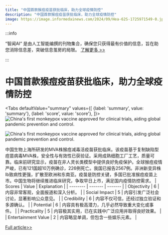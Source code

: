 ```yaml
---
title: "中国首款猴痘疫苗获批临床，助力全球疫情防控"
description: "中国首款猴痘疫苗获批临床，助力全球疫情防控"
image: https://image.informedainews.com/2024/09/Hea-62S-1725971549-0.jpg
---
```



:::info

“智闻AI“ 是由人工智能编撰的刊物集合，确保您只获得最有价值的信息，旨在助您消除信息差，突破信息茧房的局限。  [了解更多 >>](/)

:::

# 中国首款猴痘疫苗获批临床，助力全球疫情防控


<Tabs
	defaultValue="summary"
	values={[
	{label: 'summary', value: 'summary'},
	{label: 'score', value: 'score'},
]}>
<TabItem value="summary">
<img
  src="https://image.informedainews.com/2024/09/Hea-62S-1725971549-0.jpg"
  alt="China's first monkeypox vaccine approved for clinical trials, aiding global pandemic prevention and control."
/>

<img
  src="https://image.informedainews.com/2024/09/Hea-qoJ-1725971549-1.jpg"
  alt="China's first monkeypox vaccine approved for clinical trials, aiding global pandemic prevention and control."
/>



中国生物上海所研发的MVA株猴痘减毒活疫苗获批临床。该疫苗基于复制缺陷型痘苗病毒MVA株，安全性与有效性已获验证。采用成熟细胞工厂工艺，质量可靠。临床前研究显示，疫苗在非人灵长类模型中提供良好免疫保护。全球猴痘疫情严峻，已有121国超10万例确诊，226例死亡。我国已报告2567例。非洲新变异株Ib致病性更强，扩散至欧洲和东南亚。疫苗是防控关键，多国已批准猴痘疫苗上市。中国生物将继续推进临床研究，争取早日上市，满足国内疫情防控需求。
</TabItem>
<TabItem value="score">
	| Scores     | Value   | Explanation |
	| -------- | ------- | ------- |
	| Objectivity  | 6    | 内容非常客观，全面报道和深入分析。    |
	| Social Impact | 5     | 内容引发广泛社会讨论，显著影响公众意见。    |
	| Credibility    | 6    | 内容不仅可信，还经过独立验证和多源确认。    |
	| Potential    | 6    | 内容具有极高潜力，几乎必然导致重大变化或事件。    |
	| Practicality    | 5    | 内容极其实用，已在实践中广泛应用并取得良好效果。    |
	| Entertainment Value    | 2    | 内容略显单调，但包含一些娱乐元素。    |
</TabItem>
</Tabs>

[Full article>>](https://www.thepaper.cn/newsDetail_forward_28680278)
